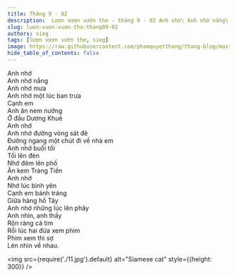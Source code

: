 ```yaml
---
title: Tháng 9 - 02
description:  Lượn vượn vườn thơ - tháng 9 - 02 Anh nhớ\ Anh nhớ nắng\ Anh nhớ mưa\ Anh nhớ một lúc ban trưa \ Cạnh em\ Anh ăn nem nướng\ Ở đầu Dương Khuê
slug: luon-vuon-vuon-tho-thang09-02
authors: sieg
tags: [lượn vượn vườn thơ, sieg]
image: https://raw.githubusercontent.com/phamquyetthang/thang-blog/master/blog/2023-12-23-hello-world-20-ngon-ngu/hello.png
hide_table_of_contents: false
---
```


Anh nhớ\
Anh nhớ nắng\
Anh nhớ mưa\
Anh nhớ một lúc ban trưa \
Cạnh em\
Anh ăn nem nướng\
Ở đầu Dương Khuê\
Anh nhớ\
Anh nhớ đường vòng sát đê\
Đường ngang một chút đi về nhà em\
Anh nhớ buổi tối \
Tối lên đèn\
Nhớ đêm lên phố\
Ăn kem Tràng Tiền\
Anh nhớ\
Nhớ lúc bình yên\
Cạnh em bánh tráng\
Giữa hàng hồ Tây\
Anh nhớ những lúc lên phây\
Anh nhìn, anh thấy\
Rộn ràng cả tim\
Rồi lúc hai đứa xem phim\
Phim xem thì sợ\
Lén nhìn về nhau.


<img  src={require('./11.jpg').default} alt="Siamese cat" style={{height: 300}} />
